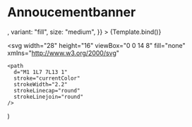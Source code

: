 

<Meta title="Components/Annoucementbanner" component={Annoucementbanner} />

# Annoucementbanner

<Canvas>
  <Story
    name="Overview - button variant"
    args={{
      heading: "Nasi podopieczni czekają na Twoje wsparcie! Chcesz nam pomóc? Zajrzyj",
      text: "tutaj",
      iconEnd: <ArrowDownIcon />,
      variant: "fill",
      size: "medium",
    }}
  >
    {Template.bind()}
  </Story>
</Canvas>

<ArgsTable />


  <svg
    width="28"
    height="16"
    viewBox="0 0 14 8"
    fill="none"
    xmlns="http://www.w3.org/2000/svg"
  >
    <path
      d="M1 1L7 7L13 1"
      stroke="currentColor"
      strokeWidth="2.2"
      strokeLinecap="round"
      strokeLinejoin="round"
    />
  </svg>
)